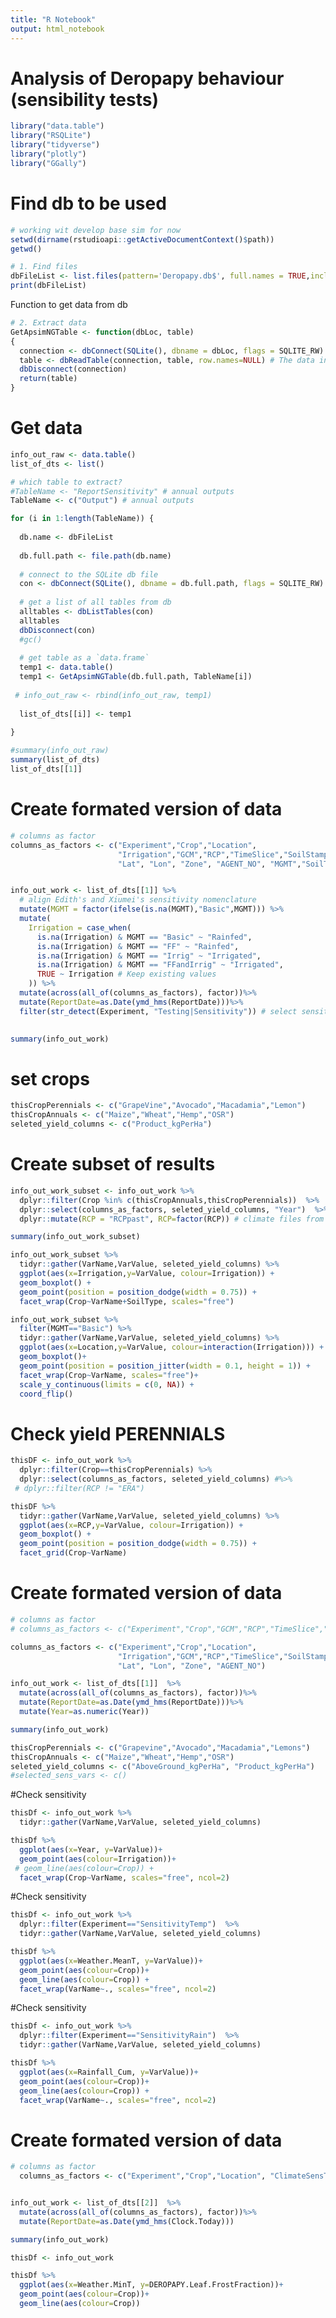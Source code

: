 ```yaml
---
title: "R Notebook"
output: html_notebook
---
```


# Analysis of Deropapy behaviour (sensibility tests)

```r
library("data.table")
library("RSQLite")
library("tidyverse")
library("plotly")
library("GGally")
```

# Find db to be used
```r
# working wit develop base sim for now
setwd(dirname(rstudioapi::getActiveDocumentContext()$path))
getwd()
```

```r
# 1. Find files
dbFileList <- list.files(pattern='Deropapy.db$', full.names = TRUE,include.dirs = FALSE,no..= FALSE)
print(dbFileList)
```
Function to get data from db

```r

# 2. Extract data
GetApsimNGTable <- function(dbLoc, table) 
{
  connection <- dbConnect(SQLite(), dbname = dbLoc, flags = SQLITE_RW) #The connection to the database
  table <- dbReadTable(connection, table, row.names=NULL) # The data in a table
  dbDisconnect(connection)
  return(table)
}
```

# Get data
```r
info_out_raw <- data.table()
list_of_dts <- list()

# which table to extract?
#TableName <- "ReportSensitivity" # annual outputs
TableName <- c("Output") # annual outputs

for (i in 1:length(TableName)) {
  
  db.name <- dbFileList
  
  db.full.path <- file.path(db.name)
  
  # connect to the SQLite db file    
  con <- dbConnect(SQLite(), dbname = db.full.path, flags = SQLITE_RW)
  
  # get a list of all tables from db
  alltables <- dbListTables(con)
  alltables
  dbDisconnect(con)
  #gc()
  
  # get table as a `data.frame`
  temp1 <- data.table()
  temp1 <- GetApsimNGTable(db.full.path, TableName[i])
  
 # info_out_raw <- rbind(info_out_raw, temp1)
  
  list_of_dts[[i]] <- temp1
  
}

#summary(info_out_raw)
summary(list_of_dts)
list_of_dts[[1]]
```
# Create formated version of data
```r

# columns as factor 
columns_as_factors <- c("Experiment","Crop","Location",
                        "Irrigation","GCM","RCP","TimeSlice","SoilStamp", 
                        "Lat", "Lon", "Zone", "AGENT_NO", "MGMT","SoilType")


info_out_work <- list_of_dts[[1]] %>% 
  # align Edith's and Xiumei's sensitivity nomenclature
  mutate(MGMT = factor(ifelse(is.na(MGMT),"Basic",MGMT))) %>%
  mutate(
    Irrigation = case_when(
      is.na(Irrigation) & MGMT == "Basic" ~ "Rainfed",
      is.na(Irrigation) & MGMT == "FF" ~ "Rainfed",
      is.na(Irrigation) & MGMT == "Irrig" ~ "Irrigated",
      is.na(Irrigation) & MGMT == "FFandIrrig" ~ "Irrigated",
      TRUE ~ Irrigation # Keep existing values
    )) %>%
  mutate(across(all_of(columns_as_factors), factor))%>%
  mutate(ReportDate=as.Date(ymd_hms(ReportDate)))%>%
  filter(str_detect(Experiment, "Testing|Sensitivity")) # select sensitivity runs only
  

summary(info_out_work)
```

# set crops
```r
thisCropPerennials <- c("GrapeVine","Avocado","Macadamia","Lemon")
thisCropAnnuals <- c("Maize","Wheat","Hemp","OSR")
seleted_yield_columns <- c("Product_kgPerHa")
```

# Create subset of results

```r
info_out_work_subset <- info_out_work %>%
  dplyr::filter(Crop %in% c(thisCropAnnuals,thisCropPerennials))  %>%
  dplyr::select(columns_as_factors, seleted_yield_columns, "Year")  %>%
  dplyr::mutate(RCP = "RCPpast", RCP=factor(RCP)) # climate files from CMIP5 were used 

summary(info_out_work_subset)
```

```r
info_out_work_subset %>%
  tidyr::gather(VarName,VarValue, seleted_yield_columns) %>%
  ggplot(aes(x=Irrigation,y=VarValue, colour=Irrigation)) +
  geom_boxplot() +
  geom_point(position = position_dodge(width = 0.75)) +
  facet_wrap(Crop~VarName+SoilType, scales="free")
```

```r
info_out_work_subset %>%
  filter(MGMT=="Basic") %>%
  tidyr::gather(VarName,VarValue, seleted_yield_columns) %>%
  ggplot(aes(x=Location,y=VarValue, colour=interaction(Irrigation))) +
  geom_boxplot()+
  geom_point(position = position_jitter(width = 0.1, height = 1)) +
  facet_wrap(Crop~VarName, scales="free")+
  scale_y_continuous(limits = c(0, NA)) +
  coord_flip()
```




















# Check yield PERENNIALS
```r
thisDF <- info_out_work %>%
  dplyr::filter(Crop==thisCropPerennials) %>%
  dplyr::select(columns_as_factors, seleted_yield_columns) #%>%
 # dplyr::filter(RCP != "ERA") 

thisDF %>%
  tidyr::gather(VarName,VarValue, seleted_yield_columns) %>%
  ggplot(aes(x=RCP,y=VarValue, colour=Irrigation)) +
  geom_boxplot() +
  geom_point(position = position_dodge(width = 0.75)) +
  facet_grid(Crop~VarName)
```



# Create formated version of data
```r

# columns as factor 
# columns_as_factors <- c("Experiment","Crop","GCM","RCP","TimeSlice","SoilStamp", "Lat", "Lon", "Zone", "ClimateSensCO2",     "ClimateSensTemp",    "ClimateSensRain", "AGENT_NO")

columns_as_factors <- c("Experiment","Crop","Location",
                        "Irrigation","GCM","RCP","TimeSlice","SoilStamp", 
                        "Lat", "Lon", "Zone", "AGENT_NO")

info_out_work <- list_of_dts[[1]]  %>% 
  mutate(across(all_of(columns_as_factors), factor))%>%
  mutate(ReportDate=as.Date(ymd_hms(ReportDate)))%>%
  mutate(Year=as.numeric(Year))

summary(info_out_work)
```


```r
thisCropPerennials <- c("Grapevine","Avocado","Macadamia","Lemons")
thisCropAnnuals <- c("Maize","Wheat","Hemp","OSR")
seleted_yield_columns <- c("AboveGround_kgPerHa", "Product_kgPerHa")
#selected_sens_vars <- c()
```

#Check sensitivity

```r
thisDf <- info_out_work %>%
  tidyr::gather(VarName,VarValue, seleted_yield_columns)

thisDf %>%
  ggplot(aes(x=Year, y=VarValue))+
  geom_point(aes(colour=Irrigation))+
 # geom_line(aes(colour=Crop)) +
  facet_wrap(Crop~VarName, scales="free", ncol=2)


```
#Check sensitivity

```r
thisDf <- info_out_work %>%
  dplyr::filter(Experiment=="SensitivityTemp")  %>%
  tidyr::gather(VarName,VarValue, seleted_yield_columns)

thisDf %>%
  ggplot(aes(x=Weather.MeanT, y=VarValue))+
  geom_point(aes(colour=Crop))+
  geom_line(aes(colour=Crop)) +
  facet_wrap(VarName~., scales="free", ncol=2)


```

#Check sensitivity

```r
thisDf <- info_out_work %>%
  dplyr::filter(Experiment=="SensitivityRain")  %>%
  tidyr::gather(VarName,VarValue, seleted_yield_columns)

thisDf %>%
  ggplot(aes(x=Rainfall_Cum, y=VarValue))+
  geom_point(aes(colour=Crop))+
  geom_line(aes(colour=Crop)) +
  facet_wrap(VarName~., scales="free", ncol=2)


```

# Create formated version of data
```r

# columns as factor 
  columns_as_factors <- c("Experiment","Crop","Location", "ClimateSensTemp")


info_out_work <- list_of_dts[[2]]  %>% 
  mutate(across(all_of(columns_as_factors), factor))%>%
  mutate(ReportDate=as.Date(ymd_hms(Clock.Today)))

summary(info_out_work)
```

```r
thisDf <- info_out_work

thisDf %>%
  ggplot(aes(x=Weather.MinT, y=DEROPAPY.Leaf.FrostFraction))+
  geom_point(aes(colour=Crop))+
  geom_line(aes(colour=Crop)) 


```
